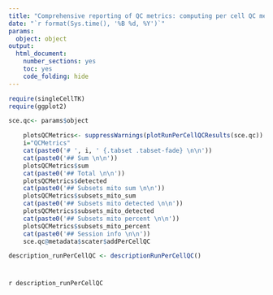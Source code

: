 ```yaml
---
title: "Comprehensive reporting of QC metrics: computing per cell QC metrics usind addPerCellQC"
date: "`r format(Sys.time(), '%B %d, %Y')`"
params: 
  object: object
output:
  html_document:
    number_sections: yes
    toc: yes
    code_folding: hide
---
```


```r
require(singleCellTK)
require(ggplot2)
```

```r
sce.qc<- params$object
```

```r
    plotsQCMetrics<- suppressWarnings(plotRunPerCellQCResults(sce.qc))
    i="QCMetrics"
    cat(paste0('# ', i, ' {.tabset .tabset-fade} \n\n'))
    cat(paste0('## Sum \n\n'))
    plotsQCMetrics$sum
    cat(paste0('## Total \n\n'))
    plotsQCMetrics$detected
    cat(paste0('## Subsets mito sum \n\n'))
    plotsQCMetrics$subsets_mito_sum
    cat(paste0('## Subsets mito detected \n\n'))
    plotsQCMetrics$subsets_mito_detected
    cat(paste0('## Subsets mito percent \n\n'))
    plotsQCMetrics$subsets_mito_percent
    cat(paste0('## Session info \n\n'))
    sce.qc@metadata$scater$addPerCellQC
```

```r
description_runPerCellQC <- descriptionRunPerCellQC()
```
# {.unlisted .unnumbered .toc-ignore}
`r description_runPerCellQC`
